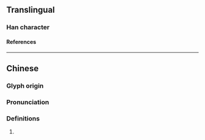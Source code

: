 {{character info}}
==Translingual==

===Han character===
{{Han char|rn=75|rad=木|as=21|sn=25|four=47927|canj=DSEI|ids=⿰木屬}}

====References====
{{Han ref|kx=0564.140|dkj=15968|dj=0953.180|hdz=21326.130|uh=6B18}}

----

==Chinese==
{{zh-forms|s=𣚚}}

===Glyph origin===
{{Han etym}}

===Pronunciation===
{{zh-pron
|m=zhú
|c=zuk1
|mc=y
|oc=y
|cat=n
}}

===Definitions===
{{zh-hanzi}}

# {{rfdef|zh}}